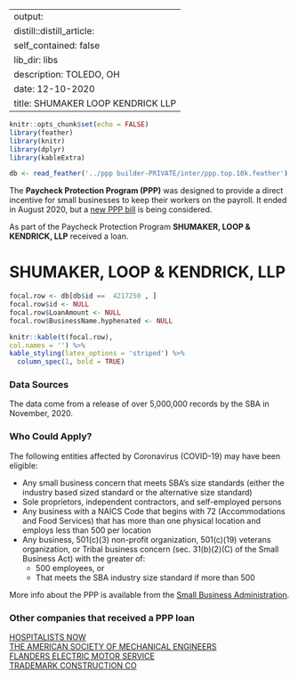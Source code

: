 
---
output:
  distill::distill_article:
    self_contained: false
    lib_dir: libs
description: TOLEDO, OH 
date: 12-10-2020
title: SHUMAKER LOOP KENDRICK LLP 
---




```r
knitr::opts_chunk$set(echo = FALSE)
library(feather)
library(knitr)
library(dplyr)
library(kableExtra)

db <- read_feather('../ppp builder-PRIVATE/inter/ppp.top.10k.feather')

```



The **Paycheck Protection Program (PPP)** was designed to provide a direct incentive for small businesses to keep their workers on the payroll. It ended in August 2020, but a [new PPP bill](https://thehill.com/policy/finance/529092-bipartisan-support-for-new-ppp-loans-gains-momentum-in-congress) is being considered.

As part of the Paycheck Protection Program **SHUMAKER, LOOP & KENDRICK, LLP** received a loan.


# SHUMAKER, LOOP & KENDRICK, LLP 

```r
focal.row <- db[db$id ==  4217250 , ]
focal.row$id <- NULL
focal.row$LoanAmount <- NULL
focal.row$BusinessName.hyphenated <- NULL

knitr::kable(t(focal.row), 
col.names = '') %>%
kable_styling(latex_options = 'striped') %>%
  column_spec(1, bold = TRUE)


```

### Data Sources

The data come from a release of over 5,000,000 records by the SBA in November, 2020.


### Who Could Apply?

The following entities affected by Coronavirus (COVID-19) may have been eligible:

+ Any small business concern that meets SBA’s size standards (either the industry based sized standard or the alternative size standard)
+ Sole proprietors, independent contractors, and self-employed persons
+ Any business with a NAICS Code that begins with 72 (Accommodations and Food Services) that has more than one physical location and employs less than 500 per location
+ Any business, 501(c)(3) non-profit organization, 501(c)(19) veterans organization, or Tribal business concern (sec. 31(b)(2)(C) of the Small Business Act) with the greater of:
  + 500 employees, or 
  + That meets the SBA industry size standard if more than 500


More info about the PPP is available from the [Small Business Administration](https://www.sba.gov/funding-programs/loans/coronavirus-relief-options/paycheck-protection-program).

 
### Other companies that received a PPP loan 
   
 [HOSPITALISTS NOW](/Paycheck-Protection-Program/2085206-HOSPITALISTS-NOW) <br> [THE AMERICAN SOCIETY OF MECHANICAL ENGINEERS](/Paycheck-Protection-Program/4581498-THE-AMERICAN-SOCIETY-OF-MECHANICAL-ENGINEERS) <br> [FLANDERS ELECTRIC MOTOR SERVICE](/Paycheck-Protection-Program/1656052-FLANDERS-ELECTRIC-MOTOR-SERVICE) <br> [TRADEMARK CONSTRUCTION CO](/Paycheck-Protection-Program/4770344-TRADEMARK-CONSTRUCTION-CO) <br>